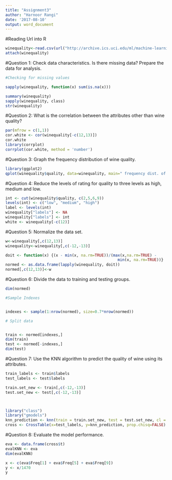 ```yaml
---
title: "Assignment3"
author: "Harnoor Rangi"
date: '2017-08-10'
output: word_document
---
```

#Reading Url into R

```r
winequality<-read.csv(url("http://archive.ics.uci.edu/ml/machine-learning-databases/wine-quality/winequality-white.csv" ), header = TRUE, sep = ";")
attach(winequality)
```

#Question 1: Check data characteristics. Is there missing data? Prepare the data for analysis.


```r
#Checking for missing values

sapply(winequality, function(x) sum(is.na(x)))

summary(winequality)
sapply(winequality, class)
str(winequality)
```


#Question 2: What is the correlation between the attributes other than wine quality?


```r
par(mfrow = c(1,1))
cor.white <- cor(winequality[-c(12,13)])
cor.white
library(corrplot)
corrplot(cor.white, method = 'number')
```


#Question 3: Graph the frequency distribution of wine quality.


```r
library(ggplot2)
qplot(winequality$quality, data=winequality, main=" frequency dist. of Wine Quality",xlab="Quality", ylab="Frequency") 
```


#Question 4: Reduce the levels of rating for quality to three levels as high, medium and low.


```r
int <- cut(winequality$quality, c(2,5,6,9))
levels(int) <- c("low", "medium", "high")
label <- levels(int)
winequality["labels"] <- NA
winequality["labels"] <- int
white <- winequality[-c(12)]
```


#Question 5: Normalize the data set.


```r

w<-winequality[,c(12,13)]
winequality<-winequality[,c(-12,-13)]

doit <- function(x) {(x - min(x, na.rm=TRUE))/(max(x,na.rm=TRUE) -
                                                 min(x, na.rm=TRUE))}
normed <- as.data.frame(lapply(winequality, doit))
normed[,c(12,13)]<-w

```

#Question 6: Divide the data to training and testing groups.


```r

dim(normed)  

#Sample Indexes


indexes <- sample(1:nrow(normed), size=0.7*nrow(normed))

# Split data


train <- normed[indexes,]
dim(train)  
test <- normed[-indexes,]
dim(test) 
```


#Question 7: Use the KNN algorithm to predict the quality of wine using its attributes.


```r

train_labels <- train$labels
test_labels <- test$labels

train.set_new <- train[,c(-12,-13)]
test.set_new <- test[,c(-12,-13)]



library("class")
library("gmodels")
knn_prediction <- knn(train = train.set_new, test = test.set_new, cl = train_labels, k = 5)
cross <- CrossTable(x=test_labels, y=knn_prediction, prop.chisq=FALSE)
```

#Question 8: Evaluate the model performance.


```r
eva <- data.frame(cross$t)
evalKNN <- eva
dim(evalKNN)

x <- c(eva$Freq[1] + eva$Freq[5] + eva$Freq[9])
y <- x/1470
y
```